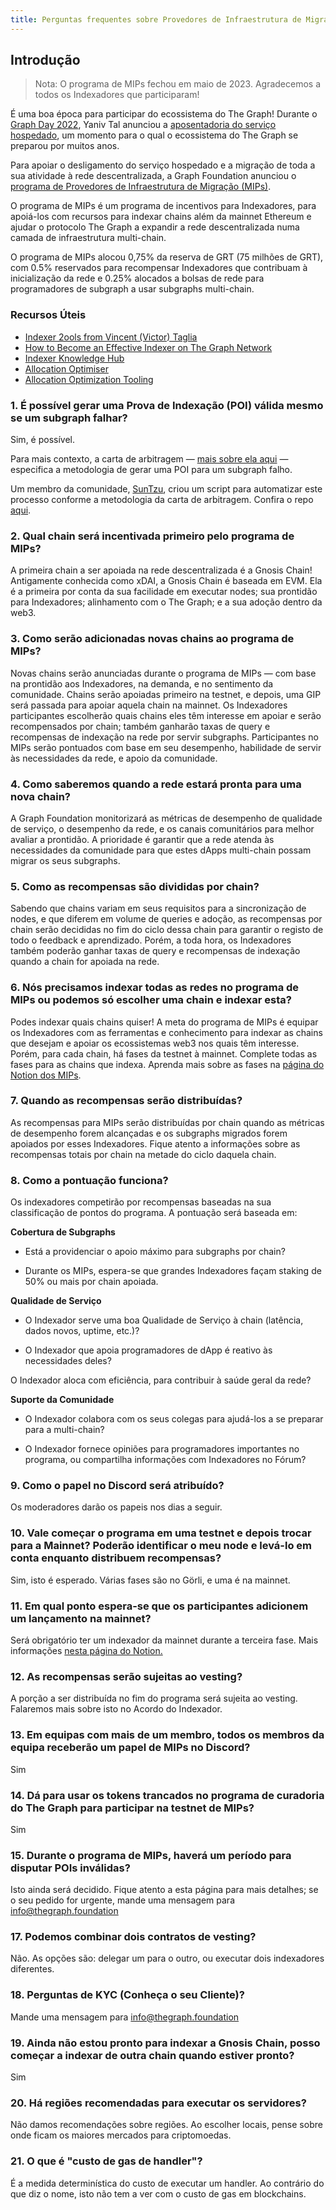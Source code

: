 ```yaml
---
title: Perguntas frequentes sobre Provedores de Infraestrutura de Migração (MIPs)
---
```


## Introdução

> Nota: O programa de MIPs fechou em maio de 2023. Agradecemos a todos os Indexadores que participaram!

É uma boa época para participar do ecossistema do The Graph! Durante o [Graph Day 2022](https://thegraph.com/graph-day/2022/), Yaniv Tal anunciou a [aposentadoria do serviço hospedado](https://thegraph.com/blog/sunsetting-hosted-service/), um momento para o qual o ecossistema do The Graph se preparou por muitos anos.

Para apoiar o desligamento do serviço hospedado e a migração de toda a sua atividade à rede descentralizada, a Graph Foundation anunciou o [programa de Provedores de Infraestrutura de Migração (MIPs)](https://thegraph.com/blog/mips-multi-chain-indexing-incentivized-program).

O programa de MIPs é um programa de incentivos para Indexadores, para apoiá-los com recursos para indexar chains além da mainnet Ethereum e ajudar o protocolo The Graph a expandir a rede descentralizada numa camada de infraestrutura multi-chain.

O programa de MIPs alocou 0,75% da reserva de GRT (75 milhões de GRT), com 0.5% reservados para recompensar Indexadores que contribuam à inicialização da rede e 0.25% alocados a bolsas de rede para programadores de subgraph a usar subgraphs multi-chain.

### Recursos Úteis

-   [Indexer 2ools from Vincent (Victor) Taglia](https://indexer-2ools.vincenttaglia.com/#/)
-   [How to Become an Effective Indexer on The Graph Network](https://thegraph.com/blog/how-to-become-indexer/)
-   [Indexer Knowledge Hub](https://thegraph.academy/indexers/)
-   [Allocation Optimiser](https://github.com/graphprotocol/allocationopt.jl)
-   [Allocation Optimization Tooling](https://github.com/anyblockanalytics/thegraph-allocation-optimization/)

### 1.  É possível gerar uma Prova de Indexação (POI) válida mesmo se um subgraph falhar?

Sim, é possível.

Para mais contexto, a carta de arbitragem — [mais sobre ela aqui](https://hackmd.io/@4Ln8SAS4RX-505bIHZTeRw/BJcHzpHDu#Abstract) — especifica a metodologia de gerar uma POI para um subgraph falho.

Um membro da comunidade, [SunTzu](https://github.com/suntzu93), criou um script para automatizar este processo conforme a metodologia da carta de arbitragem. Confira o repo [aqui](https://github.com/suntzu93/get_valid_poi_subgraph).

### 2.  Qual chain será incentivada primeiro pelo programa de MIPs?

A primeira chain a ser apoiada na rede descentralizada é a Gnosis Chain! Antigamente conhecida como xDAI, a Gnosis Chain é baseada em EVM. Ela é a primeira por conta da sua facilidade em executar nodes; sua prontidão para Indexadores; alinhamento com o The Graph; e a sua adoção dentro da web3.

### 3.  Como serão adicionadas novas chains ao programa de MIPs?

Novas chains serão anunciadas durante o programa de MIPs — com base na prontidão aos Indexadores, na demanda, e no sentimento da comunidade. Chains serão apoiadas primeiro na testnet, e depois, uma GIP será passada para apoiar aquela chain na mainnet. Os Indexadores participantes escolherão quais chains eles têm interesse em apoiar e serão recompensados por chain; também ganharão taxas de query e recompensas de indexação na rede por servir subgraphs. Participantes no MIPs serão pontuados com base em seu desempenho, habilidade de servir às necessidades da rede, e apoio da comunidade.

### 4.  Como saberemos quando a rede estará pronta para uma nova chain?

A Graph Foundation monitorizará as métricas de desempenho de qualidade de serviço, o desempenho da rede, e os canais comunitários para melhor avaliar a prontidão. A prioridade é garantir que a rede atenda às necessidades da comunidade para que estes dApps multi-chain possam migrar os seus subgraphs.

### 5.  Como as recompensas são divididas por chain?

Sabendo que chains variam em seus requisitos para a sincronização de nodes, e que diferem em volume de queries e adoção, as recompensas por chain serão decididas no fim do ciclo dessa chain para garantir o registo de todo o feedback e aprendizado. Porém, a toda hora, os Indexadores também poderão ganhar taxas de query e recompensas de indexação quando a chain for apoiada na rede.

### 6.  Nós precisamos indexar todas as redes no programa de MIPs ou podemos só escolher uma chain e indexar esta?

Podes indexar quais chains quiser! A meta do programa de MIPs é equipar os Indexadores com as ferramentas e conhecimento para indexar as chains que desejam e apoiar os ecossistemas web3 nos quais têm interesse. Porém, para cada chain, há fases da testnet à mainnet. Complete todas as fases para as chains que indexa. Aprenda mais sobre as fases na [página do Notion dos MIPs](https://thegraphfoundation.notion.site/MIPs-Home-911e1187f1d94d12b247317265f81059).

### 7.  Quando as recompensas serão distribuídas?

As recompensas para MIPs serão distribuídas por chain quando as métricas de desempenho forem alcançadas e os subgraphs migrados forem apoiados por esses Indexadores. Fique atento a informações sobre as recompensas totais por chain na metade do ciclo daquela chain.

### 8.  Como a pontuação funciona?

Os indexadores competirão por recompensas baseadas na sua classificação de pontos do programa. A pontuação será baseada em:

**Cobertura de Subgraphs**

-   Está a providenciar o apoio máximo para subgraphs por chain?

-   Durante os MIPs, espera-se que grandes Indexadores façam staking de 50% ou mais por chain apoiada.

**Qualidade de Serviço**

-   O Indexador serve uma boa Qualidade de Serviço à chain (latência, dados novos, uptime, etc.)?

-   O Indexador que apoia programadores de dApp é reativo às necessidades deles?

O Indexador aloca com eficiência, para contribuir à saúde geral da rede?

**Suporte da Comunidade**

-   O Indexador colabora com os seus colegas para ajudá-los a se preparar para a multi-chain?

-   O Indexador fornece opiniões para programadores importantes no programa, ou compartilha informações com Indexadores no Fórum?

### 9.  Como o papel no Discord será atribuído?

Os moderadores darão os papeis nos dias a seguir.

### 10. Vale começar o programa em uma testnet e depois trocar para a Mainnet? Poderão identificar o meu node e levá-lo em conta enquanto distribuem recompensas?

Sim, isto é esperado. Várias fases são no Görli, e uma é na mainnet.

### 11. Em qual ponto espera-se que os participantes adicionem um lançamento na mainnet?

Será obrigatório ter um indexador da mainnet durante a terceira fase. Mais informações [nesta página do Notion.](https://thegraphfoundation.notion.site/MIPs-Home-911e1187f1d94d12b247317265f81059)

### 12. As recompensas serão sujeitas ao vesting?

A porção a ser distribuída no fim do programa será sujeita ao vesting. Falaremos mais sobre isto no Acordo do Indexador.

### 13. Em equipas com mais de um membro, todos os membros da equipa receberão um papel de MIPs no Discord?

Sim

### 14. Dá para usar os tokens trancados no programa de curadoria do The Graph para participar na testnet de MIPs?

Sim

### 15. Durante o programa de MIPs, haverá um período para disputar POIs inválidas?

Isto ainda será decidido. Fique atento a esta página para mais detalhes; se o seu pedido for urgente, mande uma mensagem para info@thegraph.foundation

### 17. Podemos combinar dois contratos de vesting?

Não. As opções são: delegar um para o outro, ou executar dois indexadores diferentes.

### 18. Perguntas de KYC (Conheça o seu Cliente)?

Mande uma mensagem para info@thegraph.foundation

### 19. Ainda não estou pronto para indexar a Gnosis Chain, posso começar a indexar de outra chain quando estiver pronto?

Sim

### 20. Há regiões recomendadas para executar os servidores?

Não damos recomendações sobre regiões. Ao escolher locais, pense sobre onde ficam os maiores mercados para criptomoedas.

### 21. O que é "custo de gas de handler"?

É a medida determinística do custo de executar um handler. Ao contrário do que diz o nome, isto não tem a ver com o custo de gas em blockchains.
